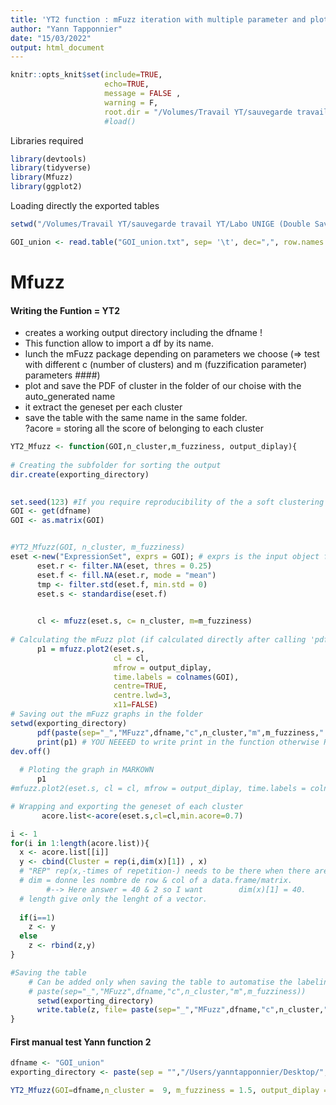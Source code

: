 ```yaml
---
title: 'YT2 function : mFuzz iteration with multiple parameter and ploting'
author: "Yann Tapponnier"
date: "15/03/2022"
output: html_document
---
```



```r
knitr::opts_knit$set(include=TRUE,
                     echo=TRUE,
                     message = FALSE , 
                     warning = F,
                     root.dir = "/Volumes/Travail YT/sauvegarde travail YT/Labo UNIGE (Double Saved 17-04-2020)/2022 08 10 Labo UNIGE/Experiments/Bioinformatic - Seq/RNAseq Data/2021 10 Ramping clone analysis CC14/R Analysis/Data/")
                     #load()
```

Libraries required
```r
library(devtools)
library(tidyverse)
library(Mfuzz)
library(ggplot2)
```

Loading directly the exported tables


```r
setwd("/Volumes/Travail YT/sauvegarde travail YT/Labo UNIGE (Double Saved 17-04-2020)/2022 08 10 Labo UNIGE/Experiments/Bioinformatic - Seq/RNAseq Data/2021 10 Ramping clone analysis CC14/R Analysis/Data")

GOI_union <- read.table("GOI_union.txt", sep= '\t', dec=",", row.names = 1, header = T)

```


# Mfuzz

#### Writing the Funtion = YT2

-   creates a working output directory including the dfname !  
-   This function allow to import a df by its name.\
-   lunch the mFuzz package depending on parameters we choose (=\> test with different c (number of clusters) and m (fuzzification parameter) parameters \#\#\#\#)\
-   plot and save the PDF of cluster in the folder of our choise with the auto_generated name\
-   it extract the geneset per each cluster\
-   save the table with the same name in the same folder.\
    ?acore = storing all the score of belonging to each cluster\

```r
YT2_Mfuzz <- function(GOI,n_cluster,m_fuzziness, output_diplay){
  
# Creating the subfolder for sorting the output
dir.create(exporting_directory)
  

set.seed(123) #If you require reproducibility of the a soft clustering run, you need to set the seed of R's random number generator by e.g. set.seed(123).
GOI <- get(dfname)
GOI <- as.matrix(GOI)


#YT2_Mfuzz(GOI, n_cluster, m_fuzziness)
eset <-new("ExpressionSet", exprs = GOI); # exprs is the input object for Mfuzz and NEED to be a MATRIX NOT a data.frame
      eset.r <- filter.NA(eset, thres = 0.25)
      eset.f <- fill.NA(eset.r, mode = "mean")
      tmp <- filter.std(eset.f, min.std = 0)
      eset.s <- standardise(eset.f)

       
      cl <- mfuzz(eset.s, c= n_cluster, m=m_fuzziness)
      
# Calculating the mFuzz plot (if calculated directly after calling 'pdf()', can't be vizualised in Markdown)
      p1 = mfuzz.plot2(eset.s, 
                       cl = cl, 
                       mfrow = output_diplay, 
                       time.labels = colnames(GOI), 
                       centre=TRUE, 
                       centre.lwd=3, 
                       x11=FALSE)
# Saving out the mFuzz graphs in the folder    
setwd(exporting_directory)
      pdf(paste(sep="_","MFuzz",dfname,"c",n_cluster,"m",m_fuzziness,".pdf"), width = 22, height = 16)
      print(p1) # YOU NEEEED to write print in the function otherwise PDF is blank. (outside of the FUNCTION Rstudio assume that you want to side the image and PRINT() it automatically)
dev.off()
     
  # Ploting the graph in MARKOWN
      p1
#mfuzz.plot2(eset.s, cl = cl, mfrow = output_diplay, time.labels = colnames(GOI), centre=TRUE, centre.lwd=3, x11=FALSE)

# Wrapping and exporting the geneset of each cluster
       acore.list<-acore(eset.s,cl=cl,min.acore=0.7)

i <- 1
for(i in 1:length(acore.list)){
  x <- acore.list[[i]]
  y <- cbind(Cluster = rep(i,dim(x)[1]) , x) 
  # "REP" rep(x,-times of repetition-) needs to be there when there are clusters with 0 genes
  # dim = donne les nombre de row & col of a data.frame/matrix. 
        #--> Here answer = 40 & 2 so I want        dim(x)[1] = 40.
  # length give only the lenght of a vector.
  
  if(i==1)
    z <- y
  else
    z <- rbind(z,y)
}

#Saving the table 
    # Can be added only when saving the table to automatise the labeling. 
    # paste(sep="_","MFuzz",dfname,"c",n_cluster,"m",m_fuzziness)) 
      setwd(exporting_directory)
      write.table(z, file= paste(sep="_","MFuzz",dfname,"c",n_cluster,"m",m_fuzziness,".txt"), sep="\t", quote=FALSE)
}

```


#### First manual test Yann function 2
```r

dfname <- "GOI_union"
exporting_directory <- paste(sep = "","/Users/yanntapponnier/Desktop/",dfname)

YT2_Mfuzz(GOI=dfname,n_cluster =  9, m_fuzziness = 1.5, output_diplay =  c(3,3))

```